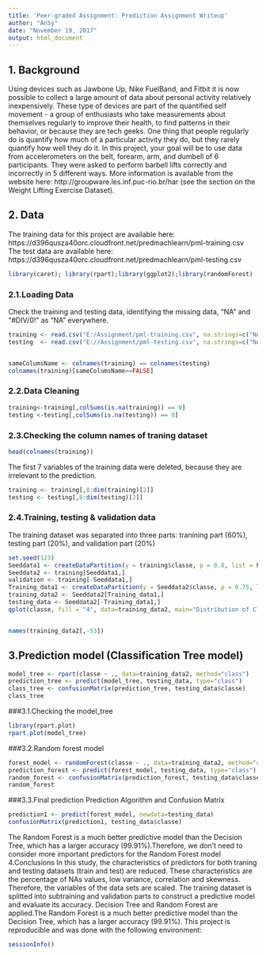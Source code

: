 ---
title: 'Peer-graded Assignment: Prediction Assignment Writeup'
author: "AnSy"
date: "November 19, 2017"
output: html_document
---



## 1. Background


Using devices such as Jawbone Up, Nike FuelBand, and Fitbit it is now possible to collect a large amount of data about personal activity relatively inexpensively. These type of devices are part of the quantified self movement - a group of enthusiasts who take measurements about themselves regularly to improve their health, to find patterns in their behavior, or because they are tech geeks. One thing that people regularly do is quantify how much of a particular activity they do, but they rarely quantify how well they do it. In this project, your goal will be to use data from accelerometers on the belt, forearm, arm, and dumbell of 6 participants. They were asked to perform barbell lifts correctly and incorrectly in 5 different ways. More information is available from the website here: http://groupware.les.inf.puc-rio.br/har (see the section on the Weight Lifting Exercise Dataset).


## 2. Data
The training data for this project are available here:
https://d396qusza40orc.cloudfront.net/predmachlearn/pml-training.csv
The test data are available here:
https://d396qusza40orc.cloudfront.net/predmachlearn/pml-testing.csv

```{r }
library(caret); library(rpart);library(ggplot2);library(randomForest)
```

### 2.1.Loading Data
Check the training and testing data, identifying the missing data, "NA" and "#DIV/0!" as "NA" everywhere.
```{r }
training <- read.csv("E:/Assignment/pml-training.csv", na.strings=c("NA","#DIV/0!",""))
testing  <- read.csv("E://Assignment/pml-testing.csv", na.strings=c("NA","#DIV/0!",""))


sameColumsName <- colnames(training) == colnames(testing)
colnames(training)[sameColumsName==FALSE]
```

### 2.2.Data Cleaning
```{r }
training<-training[,colSums(is.na(training)) == 0]
testing <-testing[,colSums(is.na(testing)) == 0]

```


###  2.3.Checking the column names of traning dataset
```{r }
head(colnames(training))

```
The first 7 variables of the training data were deleted, because they are irrelevant to the prediction.
```{r }
training <- training[,8:dim(training)[2]]
testing <- testing[,8:dim(testing)[2]]
```


### 2.4.Training, testing & validation data
The training dataset was separated into three parts: tranining part (60%), testing part (20%), and validation part (20%)



```{r }
set.seed(123)
Seeddata1 <- createDataPartition(y = training$classe, p = 0.8, list = F)
Seeddata2 <- training[Seeddata1,]
validation <- training[-Seeddata1,]
Training_data1 <- createDataPartition(y = Seeddata2$classe, p = 0.75, list = F)
training_data2 <- Seeddata2[Training_data1,]
testing_data <- Seeddata2[-Training_data1,]
qplot(classe, fill = "4", data=training_data2, main="Distribution of Classes")


names(training_data2[,-53])
```


## 3.Prediction model (Classification Tree model)
```{r }
model_tree <- rpart(classe ~ ., data=training_data2, method="class")
prediction_tree <- predict(model_tree, testing_data, type="class")
class_tree <- confusionMatrix(prediction_tree, testing_data$classe)
class_tree
```

###3.1.Checking the model_tree

```{r }
library(rpart.plot)
rpart.plot(model_tree)
```


###3.2.Random forest model

```{r }

forest_model <- randomForest(classe ~ ., data=training_data2, method="class")
prediction_forest <- predict(forest_model, testing_data, type="class")
random_forest <- confusionMatrix(prediction_forest, testing_data$classe)
random_forest
```


###3.3.Final prediction
Prediction Algorithm and Confusion Matrix

```{r }
prediction1 <- predict(forest_model, newdata=testing_data)
confusionMatrix(prediction1, testing_data$classe)
```


The Random Forest is a much better predictive model than the Decision Tree, which has a larger accuracy (99.91%).Therefore, we don't need to consider more important predictors for the Random Forest model
4.Conclusions
In this study, the characteristics of predictors for both traning and testing datasets (train and test) are reduced. These characteristics are the percentage of NAs values, low variance, correlation and skewness. Therefore, the variables of the data sets are scaled. The training dataset is splitted into subtraining and validation parts to construct a predictive model and evaluate its accuracy. Decision Tree and Random Forest are applied.The Random Forest is a much better predictive model than the Decision Tree, which has a larger accuracy (99.91%).
This project is reproducible and was done with the following environment:
```{r }
sessionInfo()
```

